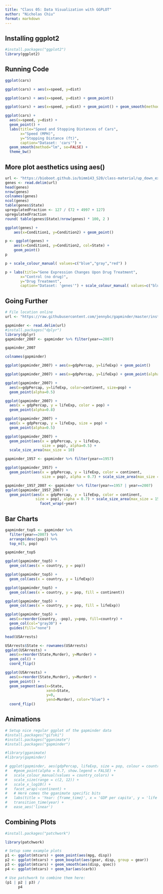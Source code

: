 ---
title: "Class 05: Data Visualization with GGPLOT"
author: "Nicholas Chiu"
format: markdown
---

## Installing ggplot2

```{r}
#install.packages("ggplot2")
library(ggplot2)
```


## Running Code

```{r}
ggplot(cars) 

ggplot(cars) + aes(x=speed, y=dist)

ggplot(cars) + aes(x=speed, y=dist) + geom_point()

ggplot(cars) + aes(x=speed, y=dist) + geom_point() + geom_smooth(method = "lm", se = F)

ggplot(cars) + 
  aes(x=speed, y=dist) +
  geom_point() +
  labs(title="Speed and Stopping Distances of Cars",
       x="Speed (MPH)", 
       y="Stopping Distance (ft)",
       caption="Dataset: 'cars'") +
  geom_smooth(method="lm", se=FALSE) +
  theme_bw()


```

## More plot aesthetics using aes()

```{r}
url <- "https://bioboot.github.io/bimm143_S20/class-material/up_down_expression.txt"
genes <- read.delim(url)
head(genes)
nrow(genes)
colnames(genes)
ncol(genes)
table(genes$State)
upregulatedFraction <- 127 / (72 + 4997 + 127)
upregulatedFraction
round( table(genes$State)/nrow(genes) * 100, 2 )

ggplot(genes) + 
    aes(x=Condition1, y=Condition2) + geom_point()

p <- ggplot(genes) + 
    aes(x=Condition1, y=Condition2, col=State) +
    geom_point()
p

p + scale_colour_manual( values=c("blue","gray","red") )

p + labs(title="Gene Expression Changes Upon Drug Treatment",
       x="Control (no drug)", 
       y="Drug Treatment",
       caption="Dataset: 'genes'") + scale_colour_manual( values=c("blue","gray","red") )

```

## Going Further

```{r}
# File location online
url <- "https://raw.githubusercontent.com/jennybc/gapminder/master/inst/extdata/gapminder.tsv"

gapminder <- read.delim(url)
#install.packages("dplyr")
library(dplyr)
gapminder_2007 <- gapminder %>% filter(year==2007)

gapminder_2007 

colnames(gapminder)

ggplot(gapminder_2007) + aes(x=gdpPercap, y=lifeExp) + geom_point()

ggplot(gapminder_2007) + aes(x=gdpPercap, y=lifeExp) + geom_point(alpha=0.5)

ggplot(gapminder_2007) +
  aes(x=gdpPercap, y=lifeExp, color=continent, size=pop) +
  geom_point(alpha=0.5)

ggplot(gapminder_2007) + 
  aes(x = gdpPercap, y = lifeExp, color = pop) +
  geom_point(alpha=0.8)

ggplot(gapminder_2007) + 
  aes(x = gdpPercap, y = lifeExp, size = pop) +
  geom_point(alpha=0.5)

ggplot(gapminder_2007) + 
  geom_point(aes(x = gdpPercap, y = lifeExp,
                 size = pop), alpha=0.5) + 
  scale_size_area(max_size = 10)

gapminder_1957 <- gapminder %>% filter(year==1957)

ggplot(gapminder_1957) + 
  geom_point(aes(x = gdpPercap, y = lifeExp, color = continent,
                 size = pop), alpha = 0.7) + scale_size_area(max_size = 15)

gapminder_1957_2007 <- gapminder %>% filter(year==1957 | year==2007)
ggplot(gapminder_1957_2007) + 
  geom_point(aes(x = gdpPercap, y = lifeExp, color = continent,
              size = pop), alpha = 0.7) + scale_size_area(max_size = 15) + 
                facet_wrap(~year)

```

## Bar Charts

```{r}
gapminder_top5 <- gapminder %>% 
  filter(year==2007) %>% 
  arrange(desc(pop)) %>% 
  top_n(5, pop)

gapminder_top5

ggplot(gapminder_top5) + 
  geom_col(aes(x = country, y = pop))

ggplot(gapminder_top5) + 
  geom_col(aes(x = country, y = lifeExp))

ggplot(gapminder_top5) + 
  geom_col(aes(x = country, y = pop, fill = continent))

ggplot(gapminder_top5) + 
  geom_col(aes(x = country, y = pop, fill = lifeExp))

ggplot(gapminder_top5) +
  aes(x=reorder(country, -pop), y=pop, fill=country) +
  geom_col(col="gray30") +
  guides(fill="none")

head(USArrests)

USArrests$State <- rownames(USArrests)
ggplot(USArrests) +
  aes(x=reorder(State,Murder), y=Murder) +
  geom_col() +
  coord_flip()

ggplot(USArrests) +
  aes(x=reorder(State,Murder), y=Murder) +
  geom_point() +
  geom_segment(aes(x=State, 
                   xend=State, 
                   y=0, 
                   yend=Murder), color="blue") +
  coord_flip()
```

## Animations

```{r}
# Setup nice regular ggplot of the gapminder data
#install.packages("gifski")
#install.packages("gganimate")
#install.packages("gapminder")

#library(gganimate)
#library(gapminder)

# ggplot(gapminder, aes(gdpPercap, lifeExp, size = pop, colour = country)) +
#   #geom_point(alpha = 0.7, show.legend = FALSE) +
#   scale_colour_manual(values = country_colors) +
#   scale_size(range = c(2, 12)) +
#   scale_x_log10() +
#   facet_wrap(~continent) +
#   # Here comes the gganimate specific bits
#   labs(title = 'Year: {frame_time}', x = 'GDP per capita', y = 'life expectancy') +
#   transition_time(year) +
#   ease_aes('linear')
```

## Combining Plots
```{r}
#install.packages("patchwork")

library(patchwork)

# Setup some example plots 
p1 <- ggplot(mtcars) + geom_point(aes(mpg, disp))
p2 <- ggplot(mtcars) + geom_boxplot(aes(gear, disp, group = gear))
p3 <- ggplot(mtcars) + geom_smooth(aes(disp, qsec))
p4 <- ggplot(mtcars) + geom_bar(aes(carb))

# Use patchwork to combine them here:
(p1 | p2 | p3) /
      p4
```

